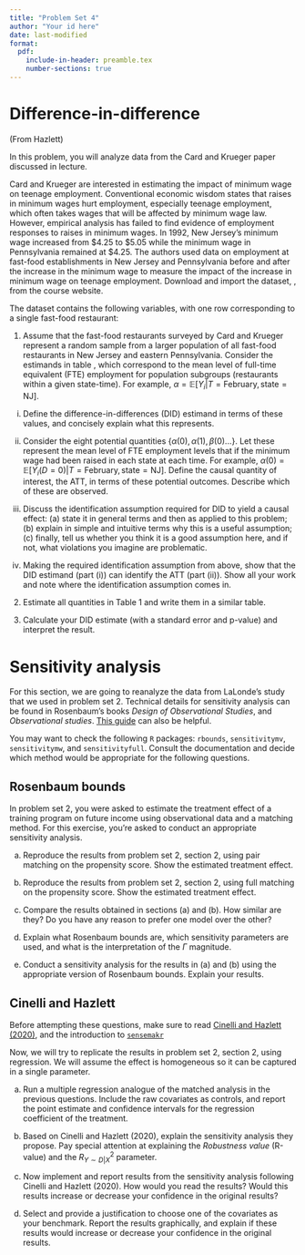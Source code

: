 ```yaml
---
title: "Problem Set 4"
author: "Your id here"
date: last-modified
format: 
  pdf:
    include-in-header: preamble.tex
    number-sections: true
---
```


# Difference-in-difference

(From Hazlett)

In this problem, you will analyze data from the Card and Krueger paper discussed in lecture.
\begin{quote}
Card, D. and A. B. Krueger (1994), "Minimum Wages and
Employment: A Case Study of the Fast-Food Industry in New Jersey and
Pennsylvania," \textit{American Economic Review}, vol. 84, 772-793.
\end{quote}

Card and Krueger are interested in estimating the impact of minimum wage on teenage employment. Conventional economic wisdom states that raises in minimum wages hurt employment, especially teenage employment, which often takes wages that will be affected by minimum wage law. However, empirical analysis has failed to find evidence of employment responses to raises in minimum wages. In 1992, New Jersey's minimum wage increased from \$4.25 to \$5.05 while the minimum wage in Pennsylvania remained at \$4.25. The authors used data on employment at fast-food establishments in New Jersey and Pennsylvania before and after the increase in the minimum wage to measure the impact of the increase in minimum wage on teenage employment. Download and import the dataset, \texttt{card\_krueger.RData}, from the course website.

The dataset contains the following variables, with one row corresponding to a single fast-food restaurant:

\begin{itemize}
\item \texttt{state}: New Jersey or Pennsylvania
\item \texttt{chain}: the fast-food chain to which the restaurant belongs
\item \texttt{wage\_pre}: starting wage in February 1992, in dollars per hour
\item \texttt{wage\_post}: starting wage in November 1992, in dollars per hour
\item \texttt{emp\_pre}: employment in February 1992, in number of full-time equivalent (FTE) employees
\item \texttt{emp\_post}: employment in November 1992, in number of full-time equivalent (FTE) employees
\item \texttt{closed}: whether the store was closed in November 1992
\end{itemize}



1. Assume that the fast-food restaurants surveyed by Card and Krueger represent a random sample from a larger population of all fast-food restaurants in New Jersey and eastern Pennsylvania. Consider the estimands in table \ref{tab:estimands}, which correspond to the mean level of full-time equivalent (FTE) employment for population subgroups (restaurants within a given state-time). For example, $\alpha = \mathbb{E}[Y_i|T=\text{February},\text{state}=\text{NJ}]$.

\begin{table}[!ht]
\begin{center}
\begin{tabular}{rcc}
               &   February    &   November    \\
New Jersey      &   $\alpha$      &   $\beta$       \\
Pennsylvania    &   $\gamma$      &   $\delta$      \\
\end{tabular}
\caption{Average population FTE employment, by state and time}
\label{tab:estimands}
\end{center}
\end{table}


(i) Define the difference-in-differences (DID) estimand in terms of these values, and concisely explain what this represents.


(ii) Consider the eight potential quantities $\{\alpha(0), \alpha(1), \beta(0)...\}$. Let these represent the mean \textit{potential} level of FTE employment levels that \textit{would have realized} if the minimum wage had been raised in each state at each time. For example, $\alpha(0) = \mathbb{E}[Y_i(D=0)|T=\text{February},\text{state}=\text{NJ}]$. Define the causal quantity of interest, the ATT, in terms of these potential outcomes. Describe which of these are observed.


(iii) Discuss the identification assumption required for DID to yield a causal effect: (a) state it in general terms and then as applied to this problem; (b) explain in simple and intuitive terms why this is a useful assumption; (c) finally, tell us whether you think it is a good assumption here, and if not, what violations you imagine are problematic.

(iv) Making the required identification assumption from above, show that the DID estimand (part (i)) can identify the ATT (part (ii)). Show all your work and note where the identification assumption comes in.


2. Estimate all quantities in Table 1 and write them in a similar table. 

3. Calculate your DID estimate (with a standard error and p-value) and interpret the result. 

# Sensitivity analysis

For this section, we are going to reanalyze the data from LaLonde's study that we used in problem set 2. Technical details for sensitivity analysis can be found in Rosenbaum's books *Design of Observational Studies*, and *Observational studies*. [This guide](https://citeseerx.ist.psu.edu/document?repid=rep1&type=pdf&doi=c0b1823186cf5e0869ee35657d6809f803c8e35c) can also be helpful.

You may want to check the following `R` packages: `rbounds`, `sensitivitymv`, `sensitivitymw`, and `sensitivityfull`. Consult the documentation and decide which method would be appropriate for the following questions.

## Rosenbaum bounds

In problem set 2, you were asked to estimate the treatment effect of a training program on future income using observational data and a matching method. For this exercise, you're asked to conduct an appropriate sensitivity analysis.

(a) Reproduce the results from problem set 2, section 2, using pair matching on the propensity score. Show the estimated treatment effect.

(b) Reproduce the results from problem set 2, section 2, using full matching on the propensity score. Show the estimated treatment effect.

(c) Compare the results obtained in sections (a) and (b). How similar are they? Do you have any reason to prefer one model over the other?

(d) Explain what Rosenbaum bounds are, which sensitivity parameters are used, and what is the interpretation of the $\Gamma$ magnitude. 

(e) Conduct a sensitivity analysis for the results in (a) and (b) using the appropriate version of Rosenbaum bounds. Explain your results.

## Cinelli and Hazlett

Before attempting these questions, make sure to read 
[Cinelli and Hazlett (2020)](https://academic.oup.com/jrsssb/article/82/1/39/7056023), and the introduction to [`sensemakr`](https://carloscinelli.com/sensemakr/articles/sensemakr.html)

Now, we will try to replicate the results in problem set 2, section 2, using regression. We will assume the effect is homogeneous so it can be captured in a single parameter.

(a) Run a multiple regression analogue of the matched analysis in the previous questions. Include the raw covariates as controls, and report the point estimate and confidence intervals for the regression coefficient of the treatment.

(b) Based on Cinelli and Hazlett (2020), explain the sensitivity analysis they propose. Pay special attention at explaining the *Robustness value* (R-value) and the $R^2_{Y \sim D|X}$ parameter.

(c) Now implement and report results from the sensitivity analysis following Cinelli and Hazlett (2020). How would you read the results? Would this results increase or decrease your confidence in the original results?

(d) Select and provide a justification to choose one of the covariates as your benchmark. Report the results graphically, and explain if these results would increase or decrease your confidence in the original results.  
